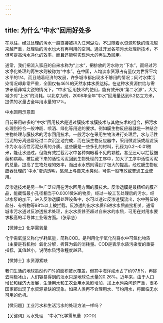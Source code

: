 ```yaml
---
---
---
```

title: 为什么“中水”回用好处多
---




在以往，经过处理的污水一般直接被排入江河湖泊，不过随着水资源短缺的情况越来越严重，处理后的污水也大有再利用的空间。通过开发各项污水处理新技术，不但可提高污水净化的效率，而且还能够实现污水的再生及回用。

通常，我们把流入家庭的自来水称为“上水”，把排放的污水称为“下水”，而经过污水净化处理的再生水则被称为“中水”。在中国，人均淡水资源占有量仅为世界平均水平的1/4，而且随着经济的发展，许多城市都出现水不够用的情况；同时水体污染情况却非常严重，全国仅有46%的天然水体水质达标。在这种水资源供给与需求矛盾非常尖锐的情况下，“中水”回用技术的使用，能有效开辟“第二水源”，大大减少对“上水”的消耗。以北京为例，2008年全年“中水”回用量达到6.2亿立方米，提供的水量占全年用水量的17%。

中水回用示意图



目前采用较多的“中水”回用技术是通过膜技术或膜技术与其他技术的组合，把污水处理到符合一般冲厕、喷洒、绿化等用途的要求。例如膜生物反应器就是一种结合生物处理与膜技术的污水回用技术。一般污水在采用生物法进行处理后，水与活性污泥的分离通常经过二次沉淀池完成，而在膜生物反应器中，采用微滤膜或超滤膜作为水与活性污泥分离的介质。这些膜是一些多孔的材料，孔径为0.2～0.01微米，能让水通过，但能有效拦截污水中各种肉眼看不见的颗粒，甚至还可以拦截细菌和病毒。被拦截下来的活性污泥回到生物处理的工序中，加大了工序中活性污泥的总量，提高了生物处理的效率，而出水水质则得到了极大的提高。经过膜生物反应器处理的“中水”澄清透明，感观上与自来水类似，可供一般市政或普通工业使用。



反渗透技术是另一种广泛应用在污水回用方面的膜技术。反渗透膜是最精细的膜产品，能截留最小孔径相当于0.0001微米的物质。经过一般工艺处理后的污水，经过水泵的加压，进入反渗透膜处理设备中，水可以透过反渗透膜流出，水中残留的盐分、有机物等98%以上被拦截。反渗透的出水水质和进水水质直接相关，通常城市污水通过反渗透技术处理，出水水质甚至超过自来水的水质，可用在对用水要求极高的半导体工业等方面。（张承慈）





【微博士】化学需氧量

化学需氧量又称化学耗氧量，简称COD。是利用化学氧化剂将水中可氧化物质（主要是有机物）氧化分解，折算为氧的消耗量。COD是表示水质污染度的重要指标，其值越小，说明水质污染程度越轻。

【微博士】水资源紧缺

我们生活的地球虽然约71%的面积被水覆盖，但其中海洋咸水占了约97.5%，再除去两极冰山，人们容易得到的淡水只是地球总水量的0.26%。近年来，由于人口增长和经济大发展，生活用水和工农业用水急剧增加，加上水污染问题严重，很多国家都出现了水资源紧缺的现象。如果人类再不合理用水、节约用水，将面临无水可用的危机。

【微问题】工业污水和生活污水的处理方法一样吗？

【关键词】污水处理　“中水”化学需氧量（COD）